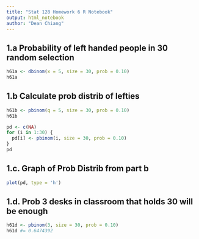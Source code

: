 ```yaml
---
title: "Stat 128 Homework 6 R Notebook"
output: html_notebook
author: "Dean Chiang"
---
```


## 1.a Probability of left handed people in 30 random selection 
```r
h61a <- dbinom(x = 5, size = 30, prob = 0.10)
h61a

```

## 1.b Calculate prob distrib of lefties
```r
h61b <- pbinom(q = 5, size = 30, prob = 0.10)
h61b
```

```r
pd <- c(NA)
for (i in 1:30) {
  pd[i] <- pbinom(i, size = 30, prob = 0.10)
}
pd
```

## 1.c. Graph of Prob Distrib from part b
```r
plot(pd, type = 'h')
```

## 1.d. Prob 3 desks in classroom that holds 30 will be enough
```r
h61d <- pbinom(3, size = 30, prob = 0.10)
h61d #= 0.6474392
```

